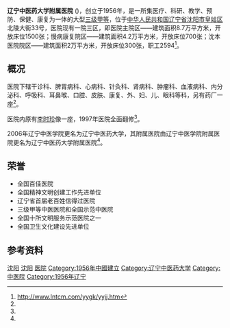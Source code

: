 {{Multiple issues|
{{Notability Unreferenced|time=2021-08-26T00:42:25+00:00}}
{{Onesource|time=2021-08-26T00:42:25+00:00}}
}}
{{Infobox hospital
| name        = 辽宁中医药大学附属医院
| image       = 
| alt         = 
| caption     = 
| map_type    = 
| relief      = 
| map_alt     = 
| map_caption = 
| Coordinates = 
| logo        = 
| location    = 
| region      = [[皇姑区|皇姑区]]
| state       = 
| country     = [[中华人民共和国|中华人民共和国]][[辽宁省|辽宁省]][[沈阳市|沈阳市]]
| address     = 北陵大街33号
| standards   = [[三级甲等医院|三级甲等医院]]
| helipad     = 
| affiliation = [[辽宁中医药大学|辽宁中医药大学]]
| patron      = 
| network     = 
| beds        = 2500张
| founded     = {{start date and age|1956}}
| closed      = 
| demolished  = 
| website     = {{URL|http://www.lntcm.com/}}
| other_links = 
}}
'''辽宁中医药大学附属医院''' ({{lang-en|The First Affiliated Hospital of Liaoning University of Traditional Chinese Medicine}})，创立于1956年，是一所集医疗、科研、教学、预防、保健、康复为一体的大型[[三级甲等医院|三级甲等]]，位于[[中华人民共和国|中华人民共和国]][[辽宁省|辽宁省]][[沈阳市|沈阳市]][[皇姑区|皇姑区]]北陵大街33号，医院现有一院三区，即医院主院区——建筑面积8.7万平方米，开放床位1500张；慢病康复院区——建筑面积4.2万平方米，开放床位700张；沈本医院院区——建筑面积2万平方米，开放床位300张，职工2594<ref name="#1">http://www.lntcm.com/yygk/yyjj.htm</ref>。

== 概况 ==
{{Main|辽宁中医药大学}}

医院下辖干诊科、脾胃病科、心病科、针灸科、肾病科、肿瘤科、血液病科、内分泌科、呼吸科、耳鼻喉、口腔、皮肤、康复、外、妇、儿、眼科等科，另有药厂一座<ref name="#1"/>。

医院内原有[[李时珍|李时珍]]像一座，1997年医院全面翻修<ref name="#1"/>。

2006年辽宁中医学院更名为辽宁中医药大学，其附属医院由辽宁中医学院附属医院更名为辽宁中医药大学附属医院<ref name="#1"/>。

==荣誉==
*全国百佳医院
*全国精神文明创建工作先进单位
*辽宁省首届老百姓信得过医院
*三级甲等中医医院和全国示范中医院
*全国十所文明服务示范医院之一
*全国卫生文化建设先进单位

== 参考资料 ==
{{Reflist}}
{{Liaoning topics}}
{{Hospital-stub}}
[[Category:皇姑区|沈阳]]
[[Category:中国高校附属医院|沈阳]]
[[Category:沈阳医院|医院]]
[[Category:1956年中國建立|Category:1956年中國建立]]
[[Category:辽宁中医药大学|Category:辽宁中医药大学]]
[[Category:中医院|Category:中医院]]
[[Category:1956年辽宁|Category:1956年辽宁]]